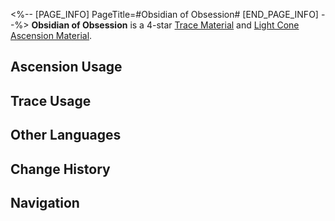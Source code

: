 <%-- [PAGE_INFO]
PageTitle=#Obsidian of Obsession#
[END_PAGE_INFO] --%>
{{Item Infobox
|id          = 110153
|image       = Item Obsidian of Obsession.png
|type        = Trace Material
|type2       = Light Cone Ascension Material
|invCategory = Upgrade Materials
|rarity      = 4
|effect      = A sizable piece of dark matter captured from the void. Used to level up Traces significantly for {{Color|h|Nihility}} characters.
|description = The weak-minded and soft-willed will spend their eternity in chaos from just a simple glance into the prism.
|source1     = [[Calyx (Great Mine)]]
|source2     = [[Omni-Synthesizer]] &mdash; Material Synthesis
|source3     = [[Omni-Synthesizer]] &mdash; Material Exchange
}}
{{Description|''"         "''}}
'''Obsidian of Obsession''' is a 4-star [[Trace Material]] and [[Light Cone Ascension Material]].

==Ascension Usage==
{{Ascension Usage}}

==Trace Usage==
{{Trace Usage}}

==Other Languages==
{{Other Languages
|en   = Obsidian of Obsession
|zhs  = 沉沦黑曜
|zht  = 沉淪黑曜
|ja   = 沈淪せし黒曜
|ko   = 타락의 흑요
|es   = Obsidiana de la obsesión
|fr   = Obsidienne d'obsession
|ru   = Обсидиан одержимости
|th   = Obsidian of Obsession
|vi   = Ánh Đen Trầm Luân
|de   = Obsidian der Besessenheit
|id   = Obsidian of Obsession
|pt   = Obsidiana da Obsessão
}}

==Change History==
{{Change History|2.0}}

==Navigation==
{{Upgrade Material Navbox}}